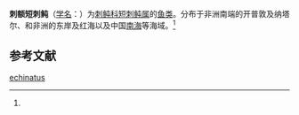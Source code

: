 {{Speciesbox
| name = 刺额短刺鲀
| status = 
| status_system = 
| image = 
| genus = Chilomycterus
| species = echinatus
| authority = (Gronow, 1854)<ref name='id8870'>{{cite web| url =http://www.bioinfo.cn/db05/BjdwSpecies.php?action=view&id=8870| title =刺额短刺鲀| work =《中国动物物种编目数据库》| publisher =中国科学院微生物研究所| author =中国科学院动物研究所| accessdate =2009-04-16| deadurl =yes| archiveurl =https://web.archive.org/web/20160305061235/http://www.bioinfo.cn/db05/BjdwSpecies.php?action=view&id=8870| archivedate =2016-03-05}}</ref>
}}

'''刺额短刺鲀'''（[[学名|学名]]：{{lang|la|''Chilomycterus echinatus''}}）为[[刺鲀科|刺鲀科]][[短刺鲀属|短刺鲀属]]的[[鱼类|鱼类]]。分布于非洲南端的开普敦及纳塔尔、和非洲的东岸及红海以及中国[[南海|南海]]等海域。<ref name='id8870'/>

== 参考文献 ==
{{reflist}}

{{Wikispecies|Chilomycterus echinatus}}

[[Category:短刺鲀属|echinatus]]


{{鲀形目小作品}}